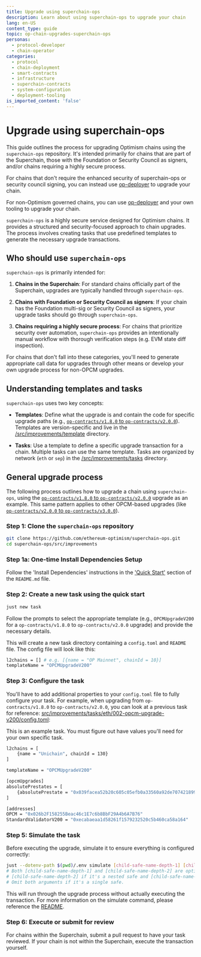 ```yaml
---
title: Upgrade using superchain-ops
description: Learn about using superchain-ops to upgrade your chain
lang: en-US
content_type: guide
topic: op-chain-upgrades-superchain-ops
personas:
  - protocol-developer
  - chain-operator
categories:
  - protocol
  - chain-deployment
  - smart-contracts
  - infrastructure
  - superchain-contracts
  - system-configuration
  - deployment-tooling
is_imported_content: 'false'
---
```



# Upgrade using superchain-ops

This guide outlines the process for upgrading Optimism chains using the `superchain-ops` repository. It's intended primarily for chains that are part of the Superchain, those with the Foundation or Security Council as signers, and/or chains requiring a highly secure process.

For chains that don't require the enhanced security of superchain-ops or security council signing, you can instead use [op-deployer](/stack/smart-contracts/op-deployer-upgrade) to upgrade your chain.

For non-Optimism governed chains, you can use [op-deployer](/stack/smart-contracts/op-deployer-upgrade) and your own tooling to upgrade your chain.

`superchain-ops` is a highly secure service designed for Optimism chains. It provides a structured and security-focused approach to chain upgrades. The process involves creating tasks that use predefined templates to generate the necessary upgrade transactions.

## Who should use `superchain-ops`

`superchain-ops` is primarily intended for:

1.  **Chains in the Superchain**: For standard chains officially part of the Superchain, upgrades are typically handled through `superchain-ops`.

2.  **Chains with Foundation or Security Council as signers**: If your chain has the Foundation multi-sig or Security Council as signers, your upgrade tasks should go through `superchain-ops`.

3.  **Chains requiring a highly secure process**: For chains that prioritize security over automation, `superchain-ops` provides an intentionally manual workflow with thorough verification steps (e.g. EVM state diff inspection).

For chains that don't fall into these categories, you'll need to generate appropriate call data for upgrades through other means or develop your own upgrade process for non-OPCM upgrades.

## Understanding templates and tasks

`superchain-ops` uses two key concepts:

*   **Templates**: Define what the upgrade is and contain the code for specific upgrade paths (e.g., [`op-contracts/v1.8.0` to `op-contracts/v2.0.0`](https://github.com/ethereum-optimism/superchain-ops/blob/main/src/improvements/template/OPCMUpgradeV200.sol)). Templates are version-specific and live in the [/src/improvements/template](https://github.com/ethereum-optimism/superchain-ops/tree/main/src/improvements/template) directory.

*   **Tasks**: Use a template to define a specific upgrade transaction for a chain. Multiple tasks can use the same template. Tasks are organized by network (`eth` or `sep`) in the [/src/improvements/tasks](https://github.com/ethereum-optimism/superchain-ops/tree/main/src/improvements/tasks) directory.

## General upgrade process

The following process outlines how to upgrade a chain using `superchain-ops`, using the [`op-contracts/v1.8.0` to `op-contracts/v2.0.0`](https://github.com/ethereum-optimism/superchain-ops/blob/main/src/improvements/template/OPCMUpgradeV200.sol) upgrade as an example. This same pattern applies to other OPCM-based upgrades (like [`op-contracts/v2.0.0` to `op-contracts/v3.0.0`](https://github.com/ethereum-optimism/superchain-ops/blob/main/src/improvements/template/OPCMUpgradeV300.sol)).

### Step 1: Clone the `superchain-ops` repository

```bash
git clone https://github.com/ethereum-optimism/superchain-ops.git
cd superchain-ops/src/improvements
```

### Step 1a: One-time Install Dependencies Setup
Follow the 'Install Dependencies' instructions in the ['Quick Start'](https://github.com/ethereum-optimism/superchain-ops/blob/main/README.md#quick-start) section of the `README.md` file.

### Step 2: Create a new task using the quick start

```bash
just new task
```

Follow the prompts to select the appropriate template (e.g., `OPCMUpgradeV200` for a `op-contracts/v1.8.0` to `op-contracts/v2.0.0` upgrade) and provide the necessary details.

This will create a new task directory containing a `config.toml` and `README` file. The config file will look like this:

```bash
l2chains = [] # e.g. [{name = "OP Mainnet", chainId = 10}]
templateName = "OPCMUpgradeV200"
```

### Step 3: Configure the task

You'll have to add additional properties to your `config.toml` file to fully configure your task. For example, when upgrading from `op-contracts/v1.8.0` to `op-contracts/v2.0.0`, you can look at a previous task for reference: [src/improvements/tasks/eth/002-opcm-upgrade-v200/config.toml](https://github.com/ethereum-optimism/superchain-ops/blob/main/src/improvements/tasks/eth/002-opcm-upgrade-v200/config.toml):

<Callout>
  This is an example task. You must figure out have values you'll need for your own specific task.
</Callout>

```bash
l2chains = [
    {name = "Unichain", chainId = 130}
]

templateName = "OPCMUpgradeV200"

[opcmUpgrades]
absolutePrestates = [
    {absolutePrestate = "0x039facea52b20c605c05efb0a33560a92de7074218998f75bcdf61e8989cb5d9", chainId = 130},
]

[addresses]
OPCM = "0x026b2F158255Beac46c1E7c6b8BbF29A4b6A7B76"
StandardValidatorV200 = "0xecabaeaa1d58261f1579232520c5b460ca58a164"
```

### Step 5: Simulate the task

Before executing the upgrade, simulate it to ensure everything is configured correctly:

```bash
just --dotenv-path $(pwd)/.env simulate [child-safe-name-depth-1] [child-safe-name-depth-2]
# Both [child-safe-name-depth-1] and [child-safe-name-depth-2] are optional. You'll only need to specify
# [child-safe-name-depth-2] if it's a nested safe and [child-safe-name-depth-2] if it has multiple levels of nesting.
# Omit both arguments if it's a single safe.
```

This will run through the upgrade process without actually executing the transaction.
For more information on the simulate command, please reference the [README](https://github.com/ethereum-optimism/superchain-ops/blob/main/README.md#quick-start). 

### Step 6: Execute or submit for review

For chains within the Superchain, submit a pull request to have your task reviewed. If your chain is not within the Superchain, execute the transaction yourself.


